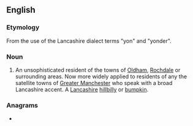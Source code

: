 ==English==

===Etymology===
From the use of the Lancashire dialect terms "yon" and "yonder".

===Noun===
{{en-noun}}

# {{lb|en|UK|slang|derogatory}} An unsophisticated resident of the towns of [[Oldham]], [[Rochdale]] or surrounding areas. Now more widely applied to residents of any the satellite towns of [[Greater Manchester]] who speak with a broad Lancashire accent. A [[Lancashire]] [[hillbilly]] or [[bumpkin]].

===Anagrams===
* {{anagrams|en|yronne}}